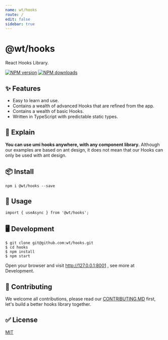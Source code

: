 ```yaml
---
name: wt/hooks
route: /
edit: false
sidebar: true
---
```


# @wt/hooks

React Hooks Library.

[![NPM version][image-1]][1] [![NPM downloads][image-2]][2]

## ✨ Features

* Easy to learn and use.
* Contains a wealth of advanced Hooks that are refined from the app.
* Contains a wealth of basic Hooks.
* Written in TypeScript with predictable static types.

## 📣 Explain

**You can use umi hooks anywhere, with any component library.**
Although our examples are based on ant design, it does not mean that our Hooks can only be used with ant design.

## 📦 Install

```
npm i @wt/hooks --save
```

## 🔨 Usage

```
import { useAsync } from '@wt/hooks';
```

## 🖥 Development

```
$ git clone git@github.com:wt/hooks.git
$ cd hooks
$ npm install
$ npm start
```
Open your browser and visit http://127.0.0.1:8001 , see more at Development.

## 🤝 Contributing

We welcome all contributions, please read our [CONTRIBUTING.MD](https://github.com/wetrial/hooks/blob/master/CONTRIBUTING.MD) first, let's build a better hooks library together.

## ✅ License

[MIT](https://github.com/umijs/umi/blob/master/LICENSE)



[1]:	https://www.npmjs.com/package/@wt/hooks
[2]:	https://npmjs.org/package/@wt/hooks

[image-1]:	https://img.shields.io/npm/v/@wt/hooks.svg?style=flat
[image-2]:	https://img.shields.io/npm/dm/@wt/hooks.svg?style=flat

